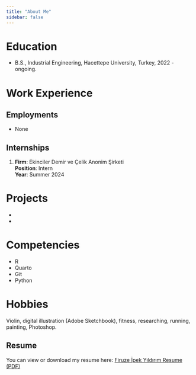 ```yaml
---
title: "About Me"
sidebar: false 
---
```


# Education

- B.S., Industrial Engineering, Hacettepe University, Turkey, 2022 - ongoing.

# Work Experience

## Employments

- None

## Internships

1. **Firm**: Ekinciler Demir ve Çelik Anonim Şirketi  
   **Position**: Intern  
   **Year**: Summer 2024

# Projects

- [Project 1 Title]: Brief description of your project.
- [Project 2 Title]: Brief description of your project.

# Competencies

- R
- Quarto
- Git
- Python

# Hobbies

Violin, digital illustration (Adobe Sketchbook), fitness, researching, running, painting, Photoshop.

## Resume

You can view or download my resume here: [Firuze İpek Yıldırım Resume (PDF)](assets/my_resume.pdf)


